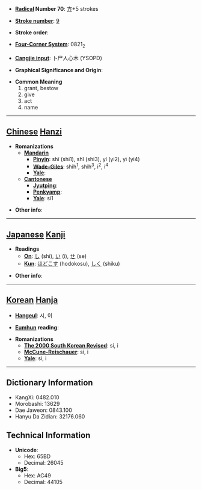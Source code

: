 * '''[[Wiktionary:Chinese radical index| Radical]] Number 70''': [[Wiktionary:Chinese radical index 方|方]]+5 strokes

* '''[[Wiktionary:Chinese total strokes index|Stroke number]]''': [[Wiktionary:Chinese total strokes index 9|9]]

* '''Stroke order''': 

* '''[[Wiktionary:Chinese four corner index|Four-Corner System]]''': 0821<sub>2</sub>

* '''[[Wiktionary:Chinese Cangjie index|Cangjie input]]''': 卜尸人心木 (YSOPD)

* '''Graphical Significance and Origin''': 

* '''Common Meaning'''
*#grant, bestow
*# give
*# act
*# name


----

== [[Chinese]] [[Hanzi]] ==

* '''Romanizations'''
** '''[[Mandarin]]'''
*** '''[[Pinyin]]''': shī (shi1), shǐ (shi3), yí (yi2), yì (yi4)
*** '''[[Wade-Giles]]''': shih<sup>1</sup>, shih<sup>3</sup>, i<sup>2</sup>, i<sup>4</sup>
*** '''[[Yale]]''': 
** '''[[Cantonese]]'''
*** '''[[Jyutping]]''':
*** '''[[Penkyamp]]''': 
*** '''[[Yale]]''': si1

* '''Other info''': 

----

== [[Japanese]] [[Kanji]] ==

* '''Readings'''
** '''[[On]]''': [[し]] (shi), [[い]] (i), [[せ]] (se)
** '''[[Kun]]''': [[ほどこす]] (hodokosu), [[しく]] (shiku)

* '''Other info''':  

----

== [[Korean]] [[Hanja]] ==

* '''[[Hangeul]]''': 시, 이

* '''[[Eumhun]] reading''': 

* '''Romanizations'''
** '''[[The 2000 South Korean Revised Romanization|The 2000 South Korean Revised]]''': si, i
** '''[[McCune-Reischauer]]''': si, i
** '''[[Yale]]''': si, i

----

== Dictionary Information ==

* KangXi: 0482.010
* Morobashi: 13629
* Dae Jaweon: 0843.100
* Hanyu Da Zidian: 32176.060

== Technical Information ==

* '''Unicode''':
** Hex: 65BD
** Decimal: 26045
* '''Big5''':
** Hex: AC49
** Decimal: 44105